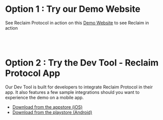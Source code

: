 
# Option 1 : Try our Demo Website
See Reclaim Protocol in action on this [Demo Website](https://demo.reclaimprotocol.org) to see Reclaim in action


<br /><br />

# Option 2 : Try the Dev Tool - Reclaim Protocol App
Our Dev Tool is built for developers to integrate Reclaim Protocol in their app. It also features a few sample integrations should you want to experience the demo on a mobile app.
- [Download from the appstore (iOS)](https://apps.apple.com/in/app/reclaim-protocol/id6475267895)
- [Download from the playstore (Android)](https://play.google.com/store/apps/details?id=com.reclaim.protocol)
